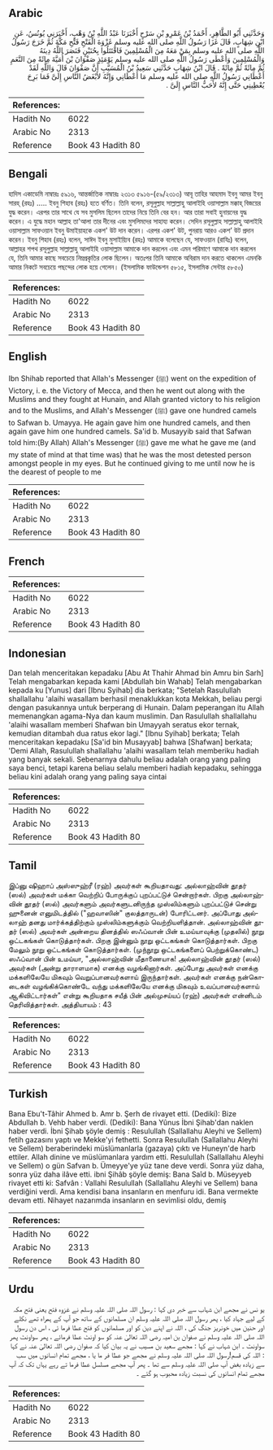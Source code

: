 ## Arabic


<div dir="rtl" lang="ar" style={{fontSize:'larger',backgroundColor:'#f8f9fa',padding:20}}>
وَحَدَّثَنِي أَبُو الطَّاهِرِ، أَحْمَدُ بْنُ عَمْرِو بْنِ سَرْحٍ أَخْبَرَنَا عَبْدُ اللَّهِ بْنُ وَهْبٍ، أَخْبَرَنِي يُونُسُ، عَنِ ابْنِ شِهَابٍ، قَالَ غَزَا رَسُولُ اللَّهِ صلى الله عليه وسلم غَزْوَةَ الْفَتْحِ فَتْحِ مَكَّةَ ثُمَّ خَرَجَ رَسُولُ اللَّهِ صلى الله عليه وسلم بِمَنْ مَعَهُ مِنَ الْمُسْلِمِينَ فَاقْتَتَلُوا بِحُنَيْنٍ فَنَصَرَ اللَّهُ دِينَهُ وَالْمُسْلِمِينَ وَأَعْطَى رَسُولُ اللَّهِ صلى الله عليه وسلم يَوْمَئِذٍ صَفْوَانَ بْنَ أُمَيَّةَ مِائَةً مِنَ النَّعَمِ ثُمَّ مِائَةً ثُمَّ مِائَةً ‏.‏ قَالَ ابْنُ شِهَابٍ حَدَّثَنِي سَعِيدُ بْنُ الْمُسَيَّبِ أَنَّ صَفْوَانَ قَالَ وَاللَّهِ لَقَدْ أَعْطَانِي رَسُولُ اللَّهِ صلى الله عليه وسلم مَا أَعْطَانِي وَإِنَّهُ لأَبْغَضُ النَّاسِ إِلَىَّ فَمَا بَرِحَ يُعْطِينِي حَتَّى إِنَّهُ لأَحَبُّ النَّاسِ إِلَىَّ ‏.‏
</div>
<div style={{backgroundColor:'#f8f9fa',padding:20, marginBottom: 10}}><table> <thead> <tr> <th>References:</th> <th></th> </tr> </thead> <tbody><tr><td>Hadith No</td><td>6022</td></tr><tr><td>Arabic No</td><td>2313</td></tr><tr><td>Reference</td><td>Book 43 Hadith 80</td></tr></tbody></table></div>

## Bengali


<div dir="ltr" lang="bn" style={{fontSize:'larger',backgroundColor:'#f8f9fa',padding:20}}>
হাদিস একাডেমি নাম্বারঃ ৫৯১৬, আন্তর্জাতিক নাম্বারঃ ২৩১৩ ৫৯১৬-(৫৯/২৩১৩) আবূ তাহির আহমাদ ইবনু আমর ইবনু সারহ্ (রহঃ) ..... ইবনু শিহাব (রহঃ) হতে বর্ণিত। তিনি বলেন, রসূলুল্লাহ সাল্লাল্লাহু আলাইহি ওয়াসাল্লাম মক্কাহ্ বিজয়ের যুদ্ধ করেন। এরপর তার সাথে যে সব মুসলিম ছিলেন তাদের নিয়ে তিনি বের হন। আর তারা সবাই হুনায়নের যুদ্ধ করেন। এ যুদ্ধে মহান আল্লাহ তা'আলা তার দীনের এবং মুসলিমদের সাহায্য করেন। সেদিন রসূলুল্লাহ সাল্লাল্লাহু আলাইহি ওয়াসাল্লাম সাফওয়ান ইবনু উমাইয়াহকে একশ' উট দান করেন। এরপর একশ' উট, পুনরায় আরও একশ’ উট প্রদান করেন। ইবনু শিহাব (রহঃ) বলেন, সাঈদ ইবনু মুসাইয়্যিব (রহঃ) আমাকে বলেছেন যে, সাফওয়ান (রাযিঃ) বলেন, আল্লাহর শপথ রসূলুল্লাহ সাল্লাল্লাহু আলাইহি ওয়াসাল্লাম আমাকে দান করলেন এবং এমন পরিমাণে আমাকে দান করলেন যে, তিনি আমার কাছে সবচেয়ে নিম্নপ্রকৃতির লোক ছিলেন। অতঃপর তিনি আমাকে অবিরাম দান করতে থাকলেন এমনকি আমার নিকটে সবচেয়ে পছন্দের লোক হয়ে গেলেন। (ইসলামিক ফাউন্ডেশন ৫৮১৫, ইসলামিক সেন্টার ৫৮৫০)
</div>
<div style={{backgroundColor:'#f8f9fa',padding:20, marginBottom: 10}}><table> <thead> <tr> <th>References:</th> <th></th> </tr> </thead> <tbody><tr><td>Hadith No</td><td>6022</td></tr><tr><td>Arabic No</td><td>2313</td></tr><tr><td>Reference</td><td>Book 43 Hadith 80</td></tr></tbody></table></div>

## English


<div dir="ltr" lang="en" style={{fontSize:'larger',backgroundColor:'#f8f9fa',padding:20}}>
Ibn Shihab reported that Allah's Messenger (ﷺ) went on the expedition of Victory, i. e. the Victory of Mecca, and then he went out along with the Muslims and they fought at Hunain, and Allah granted victory to his religion and to the Muslims, and Allah's Messenger (ﷺ) gave one hundred camels to Safwan b. Umayya. He again gave him one hundred camels, and then again gave him one hundred camels. Sa'id b. Musayyib said that Safwan told him:(By Allah) Allah's Messenger (ﷺ) gave me what he gave me (and my state of mind at that time was) that he was the most detested person amongst people in my eyes. But he continued giving to me until now he is the dearest of people to me
</div>
<div style={{backgroundColor:'#f8f9fa',padding:20, marginBottom: 10}}><table> <thead> <tr> <th>References:</th> <th></th> </tr> </thead> <tbody><tr><td>Hadith No</td><td>6022</td></tr><tr><td>Arabic No</td><td>2313</td></tr><tr><td>Reference</td><td>Book 43 Hadith 80</td></tr></tbody></table></div>

## French


<div dir="ltr" lang="fr" style={{fontSize:'larger',backgroundColor:'#f8f9fa',padding:20}}>

</div>
<div style={{backgroundColor:'#f8f9fa',padding:20, marginBottom: 10}}><table> <thead> <tr> <th>References:</th> <th></th> </tr> </thead> <tbody><tr><td>Hadith No</td><td>6022</td></tr><tr><td>Arabic No</td><td>2313</td></tr><tr><td>Reference</td><td>Book 43 Hadith 80</td></tr></tbody></table></div>

## Indonesian


<div dir="ltr" lang="id" style={{fontSize:'larger',backgroundColor:'#f8f9fa',padding:20}}>
Dan telah menceritakan kepadaku [Abu At Thahir Ahmad bin Amru bin Sarh] Telah mengabarkan kepada kami [Abdullah bin Wahab] Telah mengabarkan kepada ku [Yunus] dari [Ibnu Syihab] dia berkata; "Setelah Rasulullah shallallahu 'alaihi wasallam berhasil menaklukkan kota Mekkah, beliau pergi dengan pasukannya untuk berperang di Hunain. Dalam peperangan itu Allah memenangkan agama-Nya dan kaum muslimin. Dan Rasulullah shallallahu 'alaihi wasallam memberi Shafwan bin Umayyah seratus ekor ternak, kemudian ditambah dua ratus ekor lagi." [Ibnu Syihab] berkata; Telah menceritakan kepadaku [Sa'id bin Musayyab] bahwa [Shafwan] berkata; 'Demi Allah, Rasulullah shallallahu 'alaihi wasallam telah memberiku hadiah yang banyak sekali. Sebenarnya dahulu beliau adalah orang yang paling saya benci, tetapi karena beliau selalu memberi hadiah kepadaku, sehingga beliau kini adalah orang yang paling saya cintai
</div>
<div style={{backgroundColor:'#f8f9fa',padding:20, marginBottom: 10}}><table> <thead> <tr> <th>References:</th> <th></th> </tr> </thead> <tbody><tr><td>Hadith No</td><td>6022</td></tr><tr><td>Arabic No</td><td>2313</td></tr><tr><td>Reference</td><td>Book 43 Hadith 80</td></tr></tbody></table></div>

## Tamil


<div dir="ltr" lang="ta" style={{fontSize:'larger',backgroundColor:'#f8f9fa',padding:20}}>
இப்னு ஷிஹாப் அஸ்ஸுஹ்ரீ (ரஹ்) அவர்கள் கூறியதாவது: அல்லாஹ்வின் தூதர் (ஸல்) அவர்கள் மக்கா வெற்றிப் போருக்குப் புறப்பட்டுச் சென்றார்கள். பிறகு அல்லாஹ்வின் தூதர் (ஸல்) அவர்களும் அவர்களுடனிருந்த முஸ்லிம்களும் புறப்பட்டுச் சென்று ஹுனைன் எனுமிடத்தில் ("ஹவாஸின்" குலத்தாருடன்) போரிட்டனர். அப்போது அல்லாஹ் தனது மார்க்கத்திற்கும் முஸ்லிம்களுக்கும் வெற்றியளித்தான். அல்லாஹ்வின் தூதர் (ஸல்) அவர்கள் அன்றைய தினத்தில் ஸஃப்வான் பின் உமய்யாவுக்கு (முதலில்) நூறு ஒட்டகங்கள் கொடுத்தார்கள். பிறகு இன்னும் நூறு ஒட்டகங்கள் கொடுத்தார்கள். பிறகு மேலும் நூறு ஒட்டகங்கள் கொடுத்தார்கள். (முந்நூறு ஒட்டகங்களைப் பெற்றுக்கொண்ட) ஸஃப்வான் பின் உமய்யா, "அல்லாஹ்வின் மீதாணையாக! அல்லாஹ்வின் தூதர் (ஸல்) அவர்கள் (அன்று தாராளமாக) எனக்கு வழங்கினார்கள். அப்போது அவர்கள் எனக்கு மக்களிலேயே மிகவும் வெறுப்பானவர்களாய் இருந்தார்கள். அவர்கள் எனக்கு நன்கொடைகள் வழங்கிக்கொண்டே வந்து மக்களிலேயே எனக்கு மிகவும் உவப்பானவர்களாய் ஆகிவிட்டார்கள்" என்று கூறியதாக சயீத் பின் அல்முசய்யப் (ரஹ்) அவர்கள் என்னிடம் தெரிவித்தார்கள். அத்தியாயம் : 43
</div>
<div style={{backgroundColor:'#f8f9fa',padding:20, marginBottom: 10}}><table> <thead> <tr> <th>References:</th> <th></th> </tr> </thead> <tbody><tr><td>Hadith No</td><td>6022</td></tr><tr><td>Arabic No</td><td>2313</td></tr><tr><td>Reference</td><td>Book 43 Hadith 80</td></tr></tbody></table></div>

## Turkish


<div dir="ltr" lang="tr" style={{fontSize:'larger',backgroundColor:'#f8f9fa',padding:20}}>
Bana Ebu't-Tâhir Ahmed b. Amr b. Şerh de rivayet etti. (Dediki): Bize Abdullah b. Vehb haber verdi. (Dediki): Bana Yûnus İbni Şihab'dan naklen haber verdi. İbni Şihab şöyle demiş : Resulullah (Sallallahu Aleyhi ve Sellem) fetih gazasını yaptı ve Mekke'yi fethetti. Sonra Resulullah (Sallallahu Aleyhi ve Sellem) beraberindeki müslümanlarla (gazaya) çıktı ve Huneyn'de harb ettiler. Allah dinine ve müslümanlara yardım etti. Resulullah (Sallallahu Aleyhi ve Sellem) o gün Safvan b. Ümeyye'ye yüz tane deve verdi. Sonra yüz daha, sonra yüz daha ilâve etti. ibni Şihâb şöyle demiş: Bana Saîd b. Müseyyeb rivayet etti ki: Safvân : Vallahi Resulullah (Sallallahu Aleyhi ve Sellem) bana verdiğini verdi. Ama kendisi bana insanların en menfuru idi. Bana vermekte devam etti. Nihayet nazarımda insanların en sevimlisi oldu, demiş
</div>
<div style={{backgroundColor:'#f8f9fa',padding:20, marginBottom: 10}}><table> <thead> <tr> <th>References:</th> <th></th> </tr> </thead> <tbody><tr><td>Hadith No</td><td>6022</td></tr><tr><td>Arabic No</td><td>2313</td></tr><tr><td>Reference</td><td>Book 43 Hadith 80</td></tr></tbody></table></div>

## Urdu


<div dir="rtl" lang="ur" style={{fontSize:'larger',backgroundColor:'#f8f9fa',padding:20}}>
یو نس نے مجھے ابن شہاب سے خبر دی کہا : رسول اللہ صلی اللہ علیہ وسلم نے غزوہ فتح یعنی فتح مکہ کے لیے جہاد کیا ، پھر رسول اللہ صلی اللہ علیہ وسلم ان مسلمانوں کے ساتھ جو آپ کے ہمراہ تھے نکلے اور حنین میں خونریز جنگ کی ، اللہ نے اپنے دین کو اور مسلمانوں کو فتح عطا فرما ئی ، اس دن رسول اللہ صلی اللہ علیہ وسلم نے صفوان بن امیہ رضی اللہ تعالیٰ عنہ کو سو اونٹ عطا فرمائے ، پھر سواونٹ پھر سواونٹ ۔ ابن شہاب نے کہا : مجھے سعید بن مسیب نے یہ بیان کیا کہ صفوان رضی اللہ تعالیٰ عنہ نے کہا : اللہ کی قسم!رسول اللہ صلی اللہ علیہ وسلم نے مجھے جو عطا فر ما یا ، مجھے تمام انسانوں میں سب سے زیادہ بغض آپ صلی اللہ علیہ وسلم سے تھا ۔ پھر آپ مجھے مسلسل عطا فرما تے رہے یہاں تک کہ آپ مجھے تمام انسانوں کی نسبت زیادہ محبوب ہو گئے ۔
</div>
<div style={{backgroundColor:'#f8f9fa',padding:20, marginBottom: 10}}><table> <thead> <tr> <th>References:</th> <th></th> </tr> </thead> <tbody><tr><td>Hadith No</td><td>6022</td></tr><tr><td>Arabic No</td><td>2313</td></tr><tr><td>Reference</td><td>Book 43 Hadith 80</td></tr></tbody></table></div>